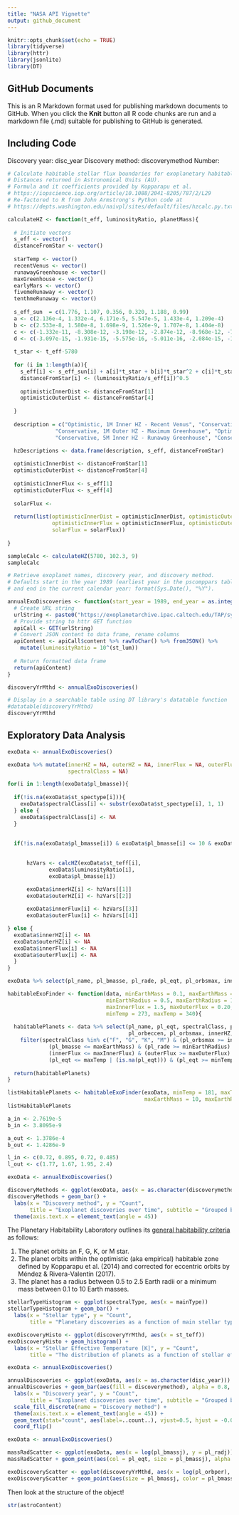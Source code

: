 ```yaml
---
title: "NASA API Vignette"
output: github_document
---
```


```r
knitr::opts_chunk$set(echo = TRUE)
library(tidyverse)
library(httr)
library(jsonlite)
library(DT)
```

## GitHub Documents

This is an R Markdown format used for publishing markdown documents to GitHub. When you click the **Knit** button all R code chunks are run and a markdown file (.md) suitable for publishing to GitHub is generated.

## Including Code

Discovery year: disc_year
Discovery method: discoverymethod
Number:

```r
# Calculate habitable stellar flux boundaries for exoplanetary habitable zones. 
# Distances returned in Astronomical Units (AU).
# Formula and it coefficients provided by Kopparapu et al.
# https://iopscience.iop.org/article/10.1088/2041-8205/787/2/L29
# Re-factored to R from John Armstrong's Python code at
# https://depts.washington.edu/naivpl/sites/default/files/hzcalc.py.txt

calculateHZ <- function(t_eff, luminosityRatio, planetMass){
  
  # Initiate vectors
  s_eff <- vector()
  distanceFromStar <- vector()
  
  starTemp <- vector()
  recentVenus <- vector()
  runawayGreenhouse <- vector()
  maxGreenhouse <- vector()
  earlyMars <- vector()
  fivemeRunaway <- vector()
  tenthmeRunaway <- vector()
  
  s_eff_sun  = c(1.776, 1.107, 0.356, 0.320, 1.188, 0.99)
  a <- c(2.136e-4, 1.332e-4, 6.171e-5, 5.547e-5, 1.433e-4, 1.209e-4)
  b <- c(2.533e-8, 1.580e-8, 1.698e-9, 1.526e-9, 1.707e-8, 1.404e-8)
  c <- c(-1.332e-11, -8.308e-12, -3.198e-12, -2.874e-12, -8.968e-12, -7.418e-12)
  d <- c(-3.097e-15, -1.931e-15, -5.575e-16, -5.011e-16, -2.084e-15, -1.713e-15)
  
  t_star <- t_eff-5780
  
  for (i in 1:length(a)){
    s_eff[i] <- s_eff_sun[i] + a[i]*t_star + b[i]*t_star^2 + c[i]*t_star^3 + d[i]*t_star^4
    distanceFromStar[i] <- (luminosityRatio/s_eff[i])^0.5
    
    optimisticInnerDist <- distanceFromStar[1]
    optimisticOuterDist <- distanceFromStar[4]
  
  }
  
  description = c("Optimistic, 1M Inner HZ - Recent Venus", "Conservative, 1M Inner HZ - Runaway Greenhouse",
               "Conservative, 1M Outer HZ - Maximum Greenhouse", "Optimistic, 1M Outer HZ - Early Mars",
               "Conservative, 5M Inner HZ - Runaway Greenhouse", "Conservative, 0.1M Inner HZ - Runaway Greenhouse")
  
  hzDescriptions <- data.frame(description, s_eff, distanceFromStar)

  optimisticInnerDist <- distanceFromStar[1]
  optimisticOuterDist <- distanceFromStar[4]
  
  optimisticInnerFlux <- s_eff[1]
  optimisticOuterFlux <- s_eff[4]
  
  solarFlux <- 
  
  return(list(optimisticInnerDist = optimisticInnerDist, optimisticOuterDist = optimisticOuterDist, 
              optimisticInnerFlux = optimisticInnerFlux, optimisticOuterFlux = optimisticOuterFlux,
              solarFlux = solarFlux))
  
}

sampleCalc <- calculateHZ(5780, 102.3, 9)
sampleCalc
```



```r
# Retrieve exoplanet names, discovery year, and discovery method.
# Defaults start in the year 1989 (earliest year in the pscomppars table)
# and end in the current calendar year: format(Sys.Date(), "%Y").

annualExoDiscoveries <- function(start_year = 1989, end_year = as.integer(format(Sys.Date(), "%Y")), controversial = 0){
  # Create URL string
  urlString <- paste0("https://exoplanetarchive.ipac.caltech.edu/TAP/sync?query=select+pl_name,disc_year,discoverymethod,pl_orbper,pl_rade,pl_bmasse,pl_radj,pl_bmassj,pl_eqt,st_spectype,st_teff,st_lum,pl_controv_flag,pl_orbeccen,pl_orbsmax+from+pscomppars+where+disc_year+between+", start_year, "+and+", end_year, "+and+pl_controv_flag+=+", controversial, "&format=json")
  # Provide string to httr GET function
  apiCall <- GET(urlString)
  # Convert JSON content to data frame, rename columns
  apiContent <- apiCall$content %>% rawToChar() %>% fromJSON() %>%
    mutate(luminosityRatio = 10^(st_lum)) 
  
  # Return formatted data frame
  return(apiContent)
}

discoveryYrMthd <- annualExoDiscoveries()

# Display in a searchable table using DT library's datatable function
#datatable(discoveryYrMthd)
discoveryYrMthd
```

## Exploratory Data Analysis

```r

exoData <- annualExoDiscoveries()

exoData %>% mutate(innerHZ = NA, outerHZ = NA, innerFlux = NA, outerFlux = NA,
                   spectralClass = NA)

for(i in 1:length(exoData$pl_bmasse)){
  
  if(!is.na(exoData$st_spectype[i])){
    exoData$spectralClass[i] <- substr(exoData$st_spectype[i], 1, 1)
  } else {
    exoData$spectralClass[i] <- NA
  }
  
  
  if(!is.na(exoData$pl_bmasse[i]) & exoData$pl_bmasse[i] <= 10 & exoData$pl_bmasse[i] >= 0.1) {
    

      hzVars <- calcHZ(exoData$st_teff[i], 
             exoData$luminosityRatio[i],
             exoData$pl_bmasse[i])

      exoData$innerHZ[i] <- hzVars[[1]]
      exoData$outerHZ[i] <- hzVars[[2]]
      
      exoData$innerFlux[i] <- hzVars[[3]]
      exoData$outerFlux[i] <- hzVars[[4]]

} else {
  exoData$innerHZ[i] <- NA
  exoData$outerHZ[i] <- NA
  exoData$innerFlux[i] <- NA
  exoData$outerFlux[i] <- NA
  }
}

exoData %>% select(pl_name, pl_bmasse, pl_rade, pl_eqt, pl_orbsmax, innerHZ, outerHZ, innerFlux, outerFlux) %>% filter(grepl("Tee", pl_name))
```

```r

habitableExoFinder <- function(data, minEarthMass = 0.1, maxEarthMass = 5, 
                               minEarthRadius = 0.5, maxEarthRadius = 1.5,
                               maxInnerFlux = 1.5, maxOuterFlux = 0.20,
                               minTemp = 273, maxTemp = 340){
  
  habitablePlanets <- data %>% select(pl_name, pl_eqt, spectralClass, pl_bmasse, pl_rade, 
                                      pl_orbeccen, pl_orbsmax, innerHZ, outerHZ, innerFlux, outerFlux) %>% 
    filter(spectralClass %in% c("F", "G", "K", "M") & (pl_orbsmax >= innerHZ) & (pl_orbsmax <= outerHZ) & (pl_bmasse >= minEarthMass) &
             (pl_bmasse <= maxEarthMass) & (pl_rade >= minEarthRadius) & (pl_rade <= maxEarthRadius) &
             (innerFlux <= maxInnerFlux) & (outerFlux >= maxOuterFlux) &
             (pl_eqt <= maxTemp | (is.na(pl_eqt))) & (pl_eqt >= minTemp | (is.na(pl_eqt == NA))))
  
  return(habitablePlanets)
}

listHabitablePlanets <- habitableExoFinder(exoData, minTemp = 181, maxTemp = 279,
                                           maxEarthMass = 10, maxEarthRadius = 2.5)
listHabitablePlanets

```

```r

a_in <- 2.7619e-5
b_in <- 3.8095e-9

a_out <- 1.3786e-4
b_out <- 1.4286e-9

l_in <- c(0.72, 0.895, 0.72, 0.485)
l_out <- c(1.77, 1.67, 1.95, 2.4)
```

```r

exoData <- annualExoDiscoveries()

discoveryMethods <- ggplot(exoData, aes(x = as.character(discoverymethod)))
discoveryMethods + geom_bar() +
  labs(x = "Discovery method", y = "Count",
       title = "Exoplanet discoveries over time", subtitle = "Grouped by discovery method") +
  theme(axis.text.x = element_text(angle = 45))
```


The Planetary Habitability Laboratory outlines its [general habitability criteria](http://phl.upr.edu/projects/habitable-exoplanets-catalog/methods) as follows:

1. The planet orbits an F, G, K, or M star.
2. The planet orbits within the optimistic (aka empirical) habitable zone defined by Kopparapu et al. (2014) and corrected for eccentric orbits by Méndez & Rivera-Valentín (2017).
3. The planet has a radius between 0.5 to 2.5 Earth radii or a minimum mass between 0.1 to 10 Earth masses.


```r
stellarTypeHistogram <- ggplot(spectralType, aes(x = mainType))
stellarTypeHistogram + geom_bar() +
  labs(x = "Stellar type", y = "Count",
       title = "Planetary discoveries as a function of main stellar type") 
```

```r
exoDiscoveryHisto <- ggplot(discoveryYrMthd, aes(x = st_teff))
exoDiscoveryHisto + geom_histogram() +
  labs(x = "Stellar Effective Temperature [K]", y = "Count",
       title = "The distribution of planets as a function of stellar effective temperature") 
```


```r

exoData <- annualExoDiscoveries() 

annualDiscoveries <- ggplot(exoData, aes(x = as.character(disc_year)))
annualDiscoveries + geom_bar(aes(fill = discoverymethod), alpha = 0.8, position = "stack") +
  labs(x = "Discovery year", y = "Count",
       title = "Exoplanet discoveries over time", subtitle = "Grouped by discovery method") +
  scale_fill_discrete(name = "Discovery method") +
  theme(axis.text.x = element_text(angle = 45)) + 
  geom_text(stat="count", aes(label=..count..), vjust=0.5, hjust = -0.01, size = 2.2) +
  coord_flip() 
```

```r
exoData <- annualExoDiscoveries() 

massRadScatter <- ggplot(exoData, aes(x = log(pl_bmassj), y = pl_radj))
massRadScatter + geom_point(aes(col = pl_eqt, size = pl_bmassj), alpha = 0.6) 
```


```r
exoDiscoveryScatter <- ggplot(discoveryYrMthd, aes(x = log(pl_orbper), y = pl_orbeccen))
exoDiscoveryScatter + geom_point(aes(size = pl_bmassj, color = pl_bmassj), alpha = 0.6, position = "jitter")
```



Then look at the structure of the object!

```r
str(astroContent)
```


